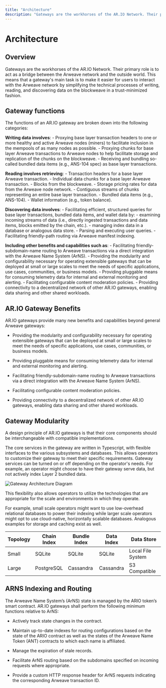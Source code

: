 ```yaml
---
title: "Architecture"
description: "Gateways are the workhorses of the AR.IO Network. Their primary role is to act as a bridge between the Arweave network and the outside world."
---
```


# Architecture

## Overview

Gateways are the workhorses of the AR.IO Network.
Their primary role is to act as a bridge between the Arweave network and the outside world.
This means that a gateway's main task is to make it easier for users to interact with the Arweave network by simplifying the technical processes of writing, reading, and discovering data on the blockweave in a trust-minimized fashion.

## Gateway functions

The functions of an AR.IO gateway are broken down into the following categories:

**Writing data involves**: - Proxying base layer transaction headers to one or more healthy and active Arweave nodes (miners) to facilitate inclusion in the mempools of as many nodes as possible. - Proxying chunks for base layer Arweave transactions to Arweave nodes to help facilitate storage and replication of the chunks on the blockweave. - Receiving and bundling so-called bundled data items (e.g., ANS-104 spec) as base layer transactions.

**Reading involves retrieving**: - Transaction headers for a base layer Arweave transaction. - Individual data chunks for a base layer Arweave transaction. - Blocks from the blockweave. - Storage pricing rates for data from the Arweave node network. - Contiguous streams of chunks representing an entire base layer transaction. - Bundled data items (e.g., ANS-104). - Wallet information (e.g., token balance).

**Discovering data involves**: - Facilitating efficient, structured queries for base layer transactions, bundled data items, and wallet data by: - examining incoming streams of data (i.e., directly ingested transactions and data items, blocks emitted by the chain, etc.). - managing index data in a database or analogous data store. - Parsing and executing user queries. - Facilitating friendly-path routing via Arweave manifest indexing.

**Including other benefits and capabilities such as**: - Facilitating friendly-subdomain-name routing to Arweave transactions via a direct integration with the Arweave Name System (ArNS). - Providing the modularity and configurability necessary for operating extensible gateways that can be deployed at small or large scales to meet the needs of specific applications, use cases, communities, or business models. - Providing pluggable means for consuming telemetry data for internal and external monitoring and alerting. - Facilitating configurable content moderation policies. - Providing connectivity to a decentralized network of other AR.IO gateways, enabling data sharing and other shared workloads.

## AR.IO Gateway Benefits

AR.IO gateways provide many new benefits and capabilities beyond general Arweave gateways:

- Providing the modularity and configurability necessary for operating extensible gateways that can be deployed at small or large scales to meet the needs of specific applications, use cases, communities, or business models.

- Providing pluggable means for consuming telemetry data for internal and external monitoring and alerting.

- Facilitating friendly-subdomain-name routing to Arweave transactions via a direct integration with the Arweave Name System (ArNS).

- Facilitating configurable content moderation policies.

- Providing connectivity to a decentralized network of other AR.IO gateways, enabling data sharing and other shared workloads.

## Gateway Modularity

A design principle of AR.IO gateways is that their core components should be interchangeable with compatible implementations.

The core services in the gateway are written in Typescript, with flexible interfaces to the various subsystems and databases. This allows operators to customize their gateway to meet their specific requirements. Gateway services can be turned on or off depending on the operator's needs. For example, an operator might choose to have their gateway serve data, but not actively index Layer 2 bundled data.

![Gateway Architecture Diagram](https://arweave.net/1dD7-HGb14tsdRpNH-9Ek7I3sAfFA1Id_sdQlfZH-AY)

This flexibility also allows operators to utilize the technologies that are appropriate for the scale and environments in which they operate.

For example, small scale operators might want to use low-overhead relational databases to power their indexing while larger scale operators might opt to use cloud-native, horizontally scalable databases. Analogous examples for storage and caching exist as well.

| Topology | Chain Index | Bundle Index | Data Index | Data Store        |
| -------- | ----------- | ------------ | ---------- | ----------------- |
| Small    | SQLite      | SQLite       | SQLite     | Local File System |
| Large    | PostgreSQL  | Cassandra    | Cassandra  | S3 Compatible     |

## ARNS Indexing and Routing

The Arweave Name System’s (ArNS) state is managed by the ARIO token’s smart contract. AR.IO gateways shall perform the following minimum functions relative to ArNS:

- Actively track state changes in the contract.

- Maintain up-to-date indexes for routing configurations based on the state of the ARIO contract as well as the states of the Arweave Name Token (ANT) contracts to which each name is affiliated.

- Manage the expiration of stale records.

- Facilitate ArNS routing based on the subdomains specified on incoming requests where appropriate.

- Provide a custom HTTP response header for ArNS requests indicating the corresponding Arweave transaction ID.
